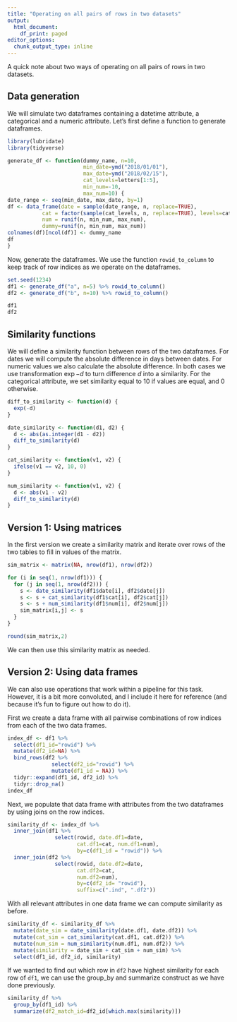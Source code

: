 ```yaml
---
title: "Operating on all pairs of rows in two datasets"
output:
  html_document:
    df_print: paged
editor_options:
  chunk_output_type: inline
---
```


A quick note about two ways of operating on all pairs of rows in two datasets.

## Data generation

We will simulate two dataframes containing a datetime attribute, a categorical and a numeric attribute. Let's first define a function to generate dataframes.

```r
library(lubridate)
library(tidyverse)

generate_df <- function(dummy_name, n=10,
                        min_date=ymd("2018/01/01"),
                        max_date=ymd("2018/02/15"),
                        cat_levels=letters[1:5],
                        min_num=-10,
                        max_num=10) {
date_range <- seq(min_date, max_date, by=1)
df <- data_frame(date = sample(date_range, n, replace=TRUE),
           cat = factor(sample(cat_levels, n, replace=TRUE), levels=cat_levels),
           num = runif(n, min_num, max_num),
           dummy=runif(n, min_num, max_num))
colnames(df)[ncol(df)] <- dummy_name
df
}
```

Now, generate the dataframes. We use the function `rowid_to_column` to keep track of row indices as we operate on the dataframes.

```r
set.seed(1234)
df1 <- generate_df("a", n=5) %>% rowid_to_column()
df2 <- generate_df("b", n=10) %>% rowid_to_column()

df1
df2
```

## Similarity functions

We will define a similarity function between rows of the two dataframes. For dates we will compute the absolute difference in days between dates. For numeric values we also calculate the absolute difference. In both cases we use transformation $\exp{-d}$ to turn difference $d$ into a similarity. For the categorical attribute, we set similarity equal to 10 if values are equal, and 0 otherwise.

```r
diff_to_similarity <- function(d) {
  exp(-d)
}

date_similarity <- function(d1, d2) {
  d <- abs(as.integer(d1 - d2))
  diff_to_similarity(d)
}

cat_similarity <- function(v1, v2) {
  ifelse(v1 == v2, 10, 0)
}

num_similarity <- function(v1, v2) {
  d <- abs(v1 - v2)
  diff_to_similarity(d)
}
```

## Version 1: Using matrices 

In the first version we create a similarity matrix and iterate over rows of the two tables to fill in values of the matrix.

```r
sim_matrix <- matrix(NA, nrow(df1), nrow(df2))

for (i in seq(1, nrow(df1))) {
  for (j in seq(1, nrow(df2))) {
    s <- date_similarity(df1$date[i], df2$date[j])
    s <- s + cat_similarity(df1$cat[i], df2$cat[j]) 
    s <- s + num_similarity(df1$num[i], df2$num[j])
    sim_matrix[i,j] <- s
  }
}

round(sim_matrix,2)
```

We can then use this similarity matrix as needed.

## Version 2: Using data frames

We can also use operations that work within a pipeline for this task. However, it is a bit more convoluted, and I include it here for reference (and because it's fun to figure out how to do it).

First we create a data frame with all pairwise combinations of row indices from each of the two data frames.

```r
index_df <- df1 %>%
  select(df1_id="rowid") %>%
  mutate(df2_id=NA) %>%
  bind_rows(df2 %>%
              select(df2_id="rowid") %>%
              mutate(df1_id = NA)) %>%
  tidyr::expand(df1_id, df2_id) %>%
  tidyr::drop_na()
index_df
```

Next, we populate that data frame with attributes from the two dataframes by using joins on the row indices.

```r
similarity_df <- index_df %>%
  inner_join(df1 %>% 
               select(rowid, date.df1=date, 
                      cat.df1=cat, num.df1=num),
                      by=c(df1_id = "rowid")) %>%
  inner_join(df2 %>% 
               select(rowid, date.df2=date, 
                      cat.df2=cat, 
                      num.df2=num), 
                      by=c(df2_id= "rowid"), 
                      suffix=c(".ind", ".df2"))
```

With all relevant attributes in one data frame we can compute similarity as before.

```r
similarity_df <- similarity_df %>%
  mutate(date_sim = date_similarity(date.df1, date.df2)) %>%
  mutate(cat_sim = cat_similarity(cat.df1, cat.df2)) %>%
  mutate(num_sim = num_similarity(num.df1, num.df2)) %>%
  mutate(similarity = date_sim + cat_sim + num_sim) %>%
  select(df1_id, df2_id, similarity)
```

If we wanted to find out which row in `df2` have highest similarity for each row of `df1`, we can use the group_by and summarize construct as we have done previously.

```r
similarity_df %>%
  group_by(df1_id) %>%
  summarize(df2_match_id=df2_id[which.max(similarity)])
```
